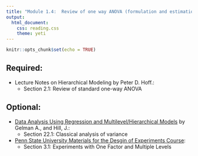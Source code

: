 ```yaml
---
title: "Module 1.4:  Review of one way ANOVA (formulation and estimation)"
output: 
  html_document:
    css: reading.css
    theme: yeti
---
```


```r
knitr::opts_chunk$set(echo = TRUE)
```


## Required:

- Lecture Notes on Hierarchical Modeling by Peter D. Hoff.:
    + Section 2.1: Review of standard one-way ANOVA

## Optional:

- [Data Analysis Using Regression and Multilevel/Hierarchical Models](https://www.amazon.com/gp/product/052168689X/ref=as_li_qf_sp_asin_il_tl?ie=UTF8&camp=1789&creative=9325&creativeASIN=052168689X&linkCode=as2&tag=andrsblog0f-20&linkId=PX5B5V6ZPCT2UIYV) by Gelman A., and Hill, J.:
    + Section 22.1: Classical analysis of variance

- [Penn State University Materials for the Desgin of Experiments Course](https://online.stat.psu.edu/stat503/home):
    + Section 3.1: Experiments with One Factor and Multiple Levels



